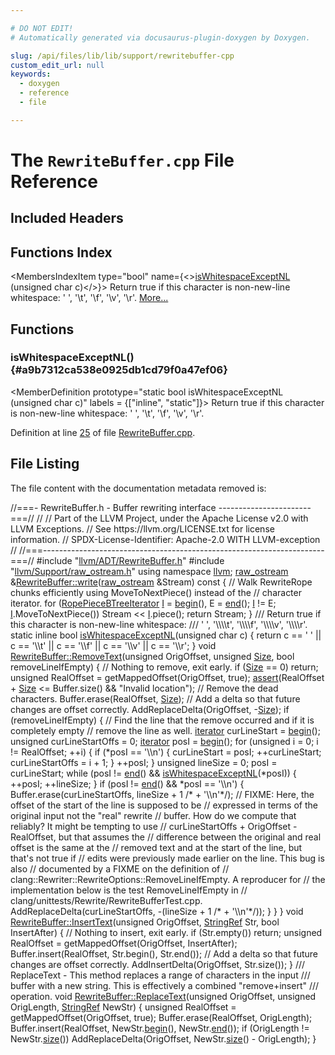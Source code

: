 ```yaml
---

# DO NOT EDIT!
# Automatically generated via docusaurus-plugin-doxygen by Doxygen.

slug: /api/files/lib/lib/support/rewritebuffer-cpp
custom_edit_url: null
keywords:
  - doxygen
  - reference
  - file

---
```





# The `RewriteBuffer.cpp` File Reference

<DoxygenPage pluginConfig={pluginConfig}>



## Included Headers

<IncludesList>
<IncludesListItem
  filePath="llvm/ADT/RewriteBuffer.h"
  permalink="/docs/api/files/include/include/llvm/include/llvm/adt/rewritebuffer-h"
  isLocal="true" />
<IncludesListItem
  filePath="llvm/Support/raw_ostream.h"
  permalink="/docs/api/files/include/include/llvm/include/llvm/support/raw-ostream-h"
  isLocal="true" />
</IncludesList>

## Functions Index

<MembersIndex>

<MembersIndexItem
  type="bool"
  name={<><a href="#a9b7312ca538e0925db1cd79f0a47ef06">isWhitespaceExceptNL</a> (unsigned char c)</>}>
Return true if this character is non-new-line whitespace: &#39; &#39;, &#39;\\t&#39;, &#39;\\f&#39;, &#39;\\v&#39;, &#39;\\r&#39;. <a href="#a9b7312ca538e0925db1cd79f0a47ef06">More...</a>
</MembersIndexItem>

</MembersIndex>


<SectionDefinition>

## Functions

### isWhitespaceExceptNL() {#a9b7312ca538e0925db1cd79f0a47ef06}

<MemberDefinition
  prototype="static bool isWhitespaceExceptNL (unsigned char c)"
  labels = {["inline", "static"]}>
Return true if this character is non-new-line whitespace: &#39; &#39;, &#39;\\t&#39;, &#39;\\f&#39;, &#39;\\v&#39;, &#39;\\r&#39;.

Definition at line <a href="#l00025">25</a> of file <a href="/docs/api/files/lib/lib/support/rewritebuffer-cpp">RewriteBuffer.cpp</a>.
</MemberDefinition>

</SectionDefinition>

## File Listing

The file content with the documentation metadata removed is:

<ProgramListing>

<Link id="l00001" /><CodeLine lineNumber="1"><Highlight kind="comment">//===- RewriteBuffer.h - Buffer rewriting interface -----------------------===//</Highlight><Highlight kind="normal"></Highlight></CodeLine>
<Link id="l00002" /><CodeLine lineNumber="2"><Highlight kind="normal"></Highlight><Highlight kind="comment">//</Highlight><Highlight kind="normal"></Highlight></CodeLine>
<Link id="l00003" /><CodeLine lineNumber="3"><Highlight kind="normal"></Highlight><Highlight kind="comment">// Part of the LLVM Project, under the Apache License v2.0 with LLVM Exceptions.</Highlight><Highlight kind="normal"></Highlight></CodeLine>
<Link id="l00004" /><CodeLine lineNumber="4"><Highlight kind="normal"></Highlight><Highlight kind="comment">// See https://llvm.org/LICENSE.txt for license information.</Highlight><Highlight kind="normal"></Highlight></CodeLine>
<Link id="l00005" /><CodeLine lineNumber="5"><Highlight kind="normal"></Highlight><Highlight kind="comment">// SPDX-License-Identifier: Apache-2.0 WITH LLVM-exception</Highlight><Highlight kind="normal"></Highlight></CodeLine>
<Link id="l00006" /><CodeLine lineNumber="6"><Highlight kind="normal"></Highlight><Highlight kind="comment">//</Highlight><Highlight kind="normal"></Highlight></CodeLine>
<Link id="l00007" /><CodeLine lineNumber="7"><Highlight kind="normal"></Highlight><Highlight kind="comment">//===----------------------------------------------------------------------===//</Highlight><Highlight kind="normal"></Highlight></CodeLine>
<Link id="l00008" /><CodeLine lineNumber="8"><Highlight kind="normal"></Highlight></CodeLine>
<Link id="l00009" /><CodeLine lineNumber="9"><Highlight kind="normal"></Highlight><Highlight kind="preprocessor">#include &quot;<a href="/docs/api/files/include/include/llvm/include/llvm/adt/rewritebuffer-h">llvm/ADT/RewriteBuffer.h</a>&quot;</Highlight><Highlight kind="normal"></Highlight></CodeLine>
<Link id="l00010" /><CodeLine lineNumber="10"><Highlight kind="normal"></Highlight><Highlight kind="preprocessor">#include &quot;<a href="/docs/api/files/include/include/llvm/include/llvm/support/raw-ostream-h">llvm/Support/raw&#95;ostream.h</a>&quot;</Highlight><Highlight kind="normal"></Highlight></CodeLine>
<Link id="l00011" /><CodeLine lineNumber="11"><Highlight kind="normal"></Highlight></CodeLine>
<Link id="l00012" /><CodeLine lineNumber="12"><Highlight kind="normal"></Highlight><Highlight kind="keyword">using namespace </Highlight><Highlight kind="normal"><a href="/docs/api/namespaces/llvm">llvm</a>;</Highlight></CodeLine>
<Link id="l00013" /><CodeLine lineNumber="13"><Highlight kind="normal"></Highlight></CodeLine>
<Link id="l00014" /><CodeLine lineNumber="14" lineLink="/docs/api/classes/llvm/rewritebuffer/#a0b72d3db59db1731c63217c291929ced"><Highlight kind="normal"><a href="/docs/api/classes/llvm/raw-ostream">raw&#95;ostream</a> &amp;<a href="/docs/api/classes/llvm/rewritebuffer/#a0b72d3db59db1731c63217c291929ced">RewriteBuffer::write</a>(<a href="/docs/api/classes/llvm/raw-ostream">raw&#95;ostream</a> &amp;Stream)</Highlight><Highlight kind="keyword"> const </Highlight><Highlight kind="normal">&#123;</Highlight></CodeLine>
<Link id="l00015" /><CodeLine lineNumber="15"><Highlight kind="normal">  </Highlight><Highlight kind="comment">// Walk RewriteRope chunks efficiently using MoveToNextPiece() instead of the</Highlight><Highlight kind="normal"></Highlight></CodeLine>
<Link id="l00016" /><CodeLine lineNumber="16"><Highlight kind="normal">  </Highlight><Highlight kind="comment">// character iterator.</Highlight><Highlight kind="normal"></Highlight></CodeLine>
<Link id="l00017" /><CodeLine lineNumber="17"><Highlight kind="normal">  </Highlight><Highlight kind="keywordflow">for</Highlight><Highlight kind="normal"> (<a href="/docs/api/classes/llvm/ropepiecebtreeiterator">RopePieceBTreeIterator</a> <a href="/docs/api/files/lib/lib/support/md5-cpp/#ac0eafdc9ee161b71e7af98af736952fd">I</a> = <a href="/docs/api/classes/llvm/rewritebuffer/#a856895feec13424f426516cba22ec8df">begin</a>(), E = <a href="/docs/api/classes/llvm/rewritebuffer/#a0f93f5b96aae17e8e801734dd13f3ea6">end</a>(); <a href="/docs/api/files/lib/lib/support/md5-cpp/#ac0eafdc9ee161b71e7af98af736952fd">I</a> != E;</Highlight></CodeLine>
<Link id="l00018" /><CodeLine lineNumber="18"><Highlight kind="normal">       <a href="/docs/api/files/lib/lib/support/md5-cpp/#ac0eafdc9ee161b71e7af98af736952fd">I</a>.MoveToNextPiece())</Highlight></CodeLine>
<Link id="l00019" /><CodeLine lineNumber="19"><Highlight kind="normal">    Stream &lt;&lt; <a href="/docs/api/files/lib/lib/support/md5-cpp/#ac0eafdc9ee161b71e7af98af736952fd">I</a>.piece();</Highlight></CodeLine>
<Link id="l00020" /><CodeLine lineNumber="20"><Highlight kind="normal">  </Highlight><Highlight kind="keywordflow">return</Highlight><Highlight kind="normal"> Stream;</Highlight></CodeLine>
<Link id="l00021" /><CodeLine lineNumber="21"><Highlight kind="normal">&#125;</Highlight></CodeLine>
<Link id="l00022" /><CodeLine lineNumber="22"><Highlight kind="normal"></Highlight><Highlight kind="comment"></Highlight></CodeLine>
<Link id="l00023" /><CodeLine lineNumber="23"><Highlight kind="comment">/// Return true if this character is non-new-line whitespace:</Highlight></CodeLine>
<Link id="l00024" /><CodeLine lineNumber="24"><Highlight kind="comment">/// &#39; &#39;, &#39;\\\\t&#39;, &#39;\\\\f&#39;, &#39;\\\\v&#39;, &#39;\\\\r&#39;.</Highlight><Highlight kind="normal"></Highlight></CodeLine>
<Link id="l00025" /><CodeLine lineNumber="25" lineLink="#a9b7312ca538e0925db1cd79f0a47ef06"><Highlight kind="normal"></Highlight><Highlight kind="keyword">static</Highlight><Highlight kind="normal"> </Highlight><Highlight kind="keyword">inline</Highlight><Highlight kind="normal"> </Highlight><Highlight kind="keywordtype">bool</Highlight><Highlight kind="normal"> <a href="#a9b7312ca538e0925db1cd79f0a47ef06">isWhitespaceExceptNL</a>(</Highlight><Highlight kind="keywordtype">unsigned</Highlight><Highlight kind="normal"> </Highlight><Highlight kind="keywordtype">char</Highlight><Highlight kind="normal"> c) &#123;</Highlight></CodeLine>
<Link id="l00026" /><CodeLine lineNumber="26"><Highlight kind="normal">  </Highlight><Highlight kind="keywordflow">return</Highlight><Highlight kind="normal"> c == </Highlight><Highlight kind="charliteral">&#39; &#39;</Highlight><Highlight kind="normal"> || c == </Highlight><Highlight kind="charliteral">&#39;\\t&#39;</Highlight><Highlight kind="normal"> || c == </Highlight><Highlight kind="charliteral">&#39;\\f&#39;</Highlight><Highlight kind="normal"> || c == </Highlight><Highlight kind="charliteral">&#39;\\v&#39;</Highlight><Highlight kind="normal"> || c == </Highlight><Highlight kind="charliteral">&#39;\\r&#39;</Highlight><Highlight kind="normal">;</Highlight></CodeLine>
<Link id="l00027" /><CodeLine lineNumber="27"><Highlight kind="normal">&#125;</Highlight></CodeLine>
<Link id="l00028" /><CodeLine lineNumber="28"><Highlight kind="normal"></Highlight></CodeLine>
<Link id="l00029" /><CodeLine lineNumber="29" lineLink="/docs/api/classes/llvm/rewritebuffer/#a08eea0e9e695bc7d1e025b211aebeae9"><Highlight kind="normal"></Highlight><Highlight kind="keywordtype">void</Highlight><Highlight kind="normal"> <a href="/docs/api/classes/llvm/rewritebuffer/#a08eea0e9e695bc7d1e025b211aebeae9">RewriteBuffer::RemoveText</a>(</Highlight><Highlight kind="keywordtype">unsigned</Highlight><Highlight kind="normal"> OrigOffset, </Highlight><Highlight kind="keywordtype">unsigned</Highlight><Highlight kind="normal"> <a href="/docs/api/files/lib/lib/analysis/inlineorder-cpp/#a7ee6f0cb51c3b9056199e9a0001fe8c3a6f6cb72d544962fa333e2e34ce64f719">Size</a>,</Highlight></CodeLine>
<Link id="l00030" /><CodeLine lineNumber="30"><Highlight kind="normal">                               </Highlight><Highlight kind="keywordtype">bool</Highlight><Highlight kind="normal"> removeLineIfEmpty) &#123;</Highlight></CodeLine>
<Link id="l00031" /><CodeLine lineNumber="31"><Highlight kind="normal">  </Highlight><Highlight kind="comment">// Nothing to remove, exit early.</Highlight><Highlight kind="normal"></Highlight></CodeLine>
<Link id="l00032" /><CodeLine lineNumber="32"><Highlight kind="normal">  </Highlight><Highlight kind="keywordflow">if</Highlight><Highlight kind="normal"> (<a href="/docs/api/files/lib/lib/analysis/inlineorder-cpp/#a7ee6f0cb51c3b9056199e9a0001fe8c3a6f6cb72d544962fa333e2e34ce64f719">Size</a> == 0)</Highlight></CodeLine>
<Link id="l00033" /><CodeLine lineNumber="33"><Highlight kind="normal">    </Highlight><Highlight kind="keywordflow">return</Highlight><Highlight kind="normal">;</Highlight></CodeLine>
<Link id="l00034" /><CodeLine lineNumber="34"><Highlight kind="normal"></Highlight></CodeLine>
<Link id="l00035" /><CodeLine lineNumber="35"><Highlight kind="normal">  </Highlight><Highlight kind="keywordtype">unsigned</Highlight><Highlight kind="normal"> RealOffset = getMappedOffset(OrigOffset, </Highlight><Highlight kind="keyword">true</Highlight><Highlight kind="normal">);</Highlight></CodeLine>
<Link id="l00036" /><CodeLine lineNumber="36"><Highlight kind="normal">  <a href="/docs/api/files/lib/lib/target/lib/target/amdgpu/silowercontrolflow-cpp/#a4868c5d81c5ccc98c47aeab6244346a0">assert</a>(RealOffset + <a href="/docs/api/files/lib/lib/analysis/inlineorder-cpp/#a7ee6f0cb51c3b9056199e9a0001fe8c3a6f6cb72d544962fa333e2e34ce64f719">Size</a> &lt;= Buffer.size() &amp;&amp; </Highlight><Highlight kind="stringliteral">&quot;Invalid location&quot;</Highlight><Highlight kind="normal">);</Highlight></CodeLine>
<Link id="l00037" /><CodeLine lineNumber="37"><Highlight kind="normal"></Highlight></CodeLine>
<Link id="l00038" /><CodeLine lineNumber="38"><Highlight kind="normal">  </Highlight><Highlight kind="comment">// Remove the dead characters.</Highlight><Highlight kind="normal"></Highlight></CodeLine>
<Link id="l00039" /><CodeLine lineNumber="39"><Highlight kind="normal">  Buffer.erase(RealOffset, <a href="/docs/api/files/lib/lib/analysis/inlineorder-cpp/#a7ee6f0cb51c3b9056199e9a0001fe8c3a6f6cb72d544962fa333e2e34ce64f719">Size</a>);</Highlight></CodeLine>
<Link id="l00040" /><CodeLine lineNumber="40"><Highlight kind="normal"></Highlight></CodeLine>
<Link id="l00041" /><CodeLine lineNumber="41"><Highlight kind="normal">  </Highlight><Highlight kind="comment">// Add a delta so that future changes are offset correctly.</Highlight><Highlight kind="normal"></Highlight></CodeLine>
<Link id="l00042" /><CodeLine lineNumber="42"><Highlight kind="normal">  AddReplaceDelta(OrigOffset, -<a href="/docs/api/files/lib/lib/analysis/inlineorder-cpp/#a7ee6f0cb51c3b9056199e9a0001fe8c3a6f6cb72d544962fa333e2e34ce64f719">Size</a>);</Highlight></CodeLine>
<Link id="l00043" /><CodeLine lineNumber="43"><Highlight kind="normal"></Highlight></CodeLine>
<Link id="l00044" /><CodeLine lineNumber="44"><Highlight kind="normal">  </Highlight><Highlight kind="keywordflow">if</Highlight><Highlight kind="normal"> (removeLineIfEmpty) &#123;</Highlight></CodeLine>
<Link id="l00045" /><CodeLine lineNumber="45"><Highlight kind="normal">    </Highlight><Highlight kind="comment">// Find the line that the remove occurred and if it is completely empty</Highlight><Highlight kind="normal"></Highlight></CodeLine>
<Link id="l00046" /><CodeLine lineNumber="46"><Highlight kind="normal">    </Highlight><Highlight kind="comment">// remove the line as well.</Highlight><Highlight kind="normal"></Highlight></CodeLine>
<Link id="l00047" /><CodeLine lineNumber="47"><Highlight kind="normal"></Highlight></CodeLine>
<Link id="l00048" /><CodeLine lineNumber="48"><Highlight kind="normal">    <a href="/docs/api/classes/llvm/rewritebuffer/#ab672c063a54889c173d84d3ef5e40942">iterator</a> curLineStart = <a href="/docs/api/classes/llvm/rewritebuffer/#a856895feec13424f426516cba22ec8df">begin</a>();</Highlight></CodeLine>
<Link id="l00049" /><CodeLine lineNumber="49"><Highlight kind="normal">    </Highlight><Highlight kind="keywordtype">unsigned</Highlight><Highlight kind="normal"> curLineStartOffs = 0;</Highlight></CodeLine>
<Link id="l00050" /><CodeLine lineNumber="50"><Highlight kind="normal">    <a href="/docs/api/classes/llvm/rewritebuffer/#ab672c063a54889c173d84d3ef5e40942">iterator</a> posI = <a href="/docs/api/classes/llvm/rewritebuffer/#a856895feec13424f426516cba22ec8df">begin</a>();</Highlight></CodeLine>
<Link id="l00051" /><CodeLine lineNumber="51"><Highlight kind="normal">    </Highlight><Highlight kind="keywordflow">for</Highlight><Highlight kind="normal"> (</Highlight><Highlight kind="keywordtype">unsigned</Highlight><Highlight kind="normal"> i = 0; i != RealOffset; ++i) &#123;</Highlight></CodeLine>
<Link id="l00052" /><CodeLine lineNumber="52"><Highlight kind="normal">      </Highlight><Highlight kind="keywordflow">if</Highlight><Highlight kind="normal"> (&#42;posI == </Highlight><Highlight kind="charliteral">&#39;\\n&#39;</Highlight><Highlight kind="normal">) &#123;</Highlight></CodeLine>
<Link id="l00053" /><CodeLine lineNumber="53"><Highlight kind="normal">        curLineStart = posI;</Highlight></CodeLine>
<Link id="l00054" /><CodeLine lineNumber="54"><Highlight kind="normal">        ++curLineStart;</Highlight></CodeLine>
<Link id="l00055" /><CodeLine lineNumber="55"><Highlight kind="normal">        curLineStartOffs = i + 1;</Highlight></CodeLine>
<Link id="l00056" /><CodeLine lineNumber="56"><Highlight kind="normal">      &#125;</Highlight></CodeLine>
<Link id="l00057" /><CodeLine lineNumber="57"><Highlight kind="normal">      ++posI;</Highlight></CodeLine>
<Link id="l00058" /><CodeLine lineNumber="58"><Highlight kind="normal">    &#125;</Highlight></CodeLine>
<Link id="l00059" /><CodeLine lineNumber="59"><Highlight kind="normal"></Highlight></CodeLine>
<Link id="l00060" /><CodeLine lineNumber="60"><Highlight kind="normal">    </Highlight><Highlight kind="keywordtype">unsigned</Highlight><Highlight kind="normal"> lineSize = 0;</Highlight></CodeLine>
<Link id="l00061" /><CodeLine lineNumber="61"><Highlight kind="normal">    posI = curLineStart;</Highlight></CodeLine>
<Link id="l00062" /><CodeLine lineNumber="62"><Highlight kind="normal">    </Highlight><Highlight kind="keywordflow">while</Highlight><Highlight kind="normal"> (posI != <a href="/docs/api/classes/llvm/rewritebuffer/#a0f93f5b96aae17e8e801734dd13f3ea6">end</a>() &amp;&amp; <a href="#a9b7312ca538e0925db1cd79f0a47ef06">isWhitespaceExceptNL</a>(&#42;posI)) &#123;</Highlight></CodeLine>
<Link id="l00063" /><CodeLine lineNumber="63"><Highlight kind="normal">      ++posI;</Highlight></CodeLine>
<Link id="l00064" /><CodeLine lineNumber="64"><Highlight kind="normal">      ++lineSize;</Highlight></CodeLine>
<Link id="l00065" /><CodeLine lineNumber="65"><Highlight kind="normal">    &#125;</Highlight></CodeLine>
<Link id="l00066" /><CodeLine lineNumber="66"><Highlight kind="normal">    </Highlight><Highlight kind="keywordflow">if</Highlight><Highlight kind="normal"> (posI != <a href="/docs/api/classes/llvm/rewritebuffer/#a0f93f5b96aae17e8e801734dd13f3ea6">end</a>() &amp;&amp; &#42;posI == </Highlight><Highlight kind="charliteral">&#39;\\n&#39;</Highlight><Highlight kind="normal">) &#123;</Highlight></CodeLine>
<Link id="l00067" /><CodeLine lineNumber="67"><Highlight kind="normal">      Buffer.erase(curLineStartOffs, lineSize + 1 </Highlight><Highlight kind="comment">/&#42; + &#39;\\n&#39;&#42;/</Highlight><Highlight kind="normal">);</Highlight></CodeLine>
<Link id="l00068" /><CodeLine lineNumber="68"><Highlight kind="normal">      </Highlight><Highlight kind="comment">// FIXME: Here, the offset of the start of the line is supposed to be</Highlight><Highlight kind="normal"></Highlight></CodeLine>
<Link id="l00069" /><CodeLine lineNumber="69"><Highlight kind="normal">      </Highlight><Highlight kind="comment">// expressed in terms of the original input not the &quot;real&quot; rewrite</Highlight><Highlight kind="normal"></Highlight></CodeLine>
<Link id="l00070" /><CodeLine lineNumber="70"><Highlight kind="normal">      </Highlight><Highlight kind="comment">// buffer.  How do we compute that reliably?  It might be tempting to use</Highlight><Highlight kind="normal"></Highlight></CodeLine>
<Link id="l00071" /><CodeLine lineNumber="71"><Highlight kind="normal">      </Highlight><Highlight kind="comment">// curLineStartOffs + OrigOffset - RealOffset, but that assumes the</Highlight><Highlight kind="normal"></Highlight></CodeLine>
<Link id="l00072" /><CodeLine lineNumber="72"><Highlight kind="normal">      </Highlight><Highlight kind="comment">// difference between the original and real offset is the same at the</Highlight><Highlight kind="normal"></Highlight></CodeLine>
<Link id="l00073" /><CodeLine lineNumber="73"><Highlight kind="normal">      </Highlight><Highlight kind="comment">// removed text and at the start of the line, but that&#39;s not true if</Highlight><Highlight kind="normal"></Highlight></CodeLine>
<Link id="l00074" /><CodeLine lineNumber="74"><Highlight kind="normal">      </Highlight><Highlight kind="comment">// edits were previously made earlier on the line.  This bug is also</Highlight><Highlight kind="normal"></Highlight></CodeLine>
<Link id="l00075" /><CodeLine lineNumber="75"><Highlight kind="normal">      </Highlight><Highlight kind="comment">// documented by a FIXME on the definition of</Highlight><Highlight kind="normal"></Highlight></CodeLine>
<Link id="l00076" /><CodeLine lineNumber="76"><Highlight kind="normal">      </Highlight><Highlight kind="comment">// clang::Rewriter::RewriteOptions::RemoveLineIfEmpty.  A reproducer for</Highlight><Highlight kind="normal"></Highlight></CodeLine>
<Link id="l00077" /><CodeLine lineNumber="77"><Highlight kind="normal">      </Highlight><Highlight kind="comment">// the implementation below is the test RemoveLineIfEmpty in</Highlight><Highlight kind="normal"></Highlight></CodeLine>
<Link id="l00078" /><CodeLine lineNumber="78"><Highlight kind="normal">      </Highlight><Highlight kind="comment">// clang/unittests/Rewrite/RewriteBufferTest.cpp.</Highlight><Highlight kind="normal"></Highlight></CodeLine>
<Link id="l00079" /><CodeLine lineNumber="79"><Highlight kind="normal">      AddReplaceDelta(curLineStartOffs, -(lineSize + 1 </Highlight><Highlight kind="comment">/&#42; + &#39;\\n&#39;&#42;/</Highlight><Highlight kind="normal">));</Highlight></CodeLine>
<Link id="l00080" /><CodeLine lineNumber="80"><Highlight kind="normal">    &#125;</Highlight></CodeLine>
<Link id="l00081" /><CodeLine lineNumber="81"><Highlight kind="normal">  &#125;</Highlight></CodeLine>
<Link id="l00082" /><CodeLine lineNumber="82"><Highlight kind="normal">&#125;</Highlight></CodeLine>
<Link id="l00083" /><CodeLine lineNumber="83"><Highlight kind="normal"></Highlight></CodeLine>
<Link id="l00084" /><CodeLine lineNumber="84" lineLink="/docs/api/classes/llvm/rewritebuffer/#a3b5f8de8f5f0ee46177d2cf2281ea475"><Highlight kind="normal"></Highlight><Highlight kind="keywordtype">void</Highlight><Highlight kind="normal"> <a href="/docs/api/classes/llvm/rewritebuffer/#a3b5f8de8f5f0ee46177d2cf2281ea475">RewriteBuffer::InsertText</a>(</Highlight><Highlight kind="keywordtype">unsigned</Highlight><Highlight kind="normal"> OrigOffset, <a href="/docs/api/classes/llvm/stringref">StringRef</a> Str,</Highlight></CodeLine>
<Link id="l00085" /><CodeLine lineNumber="85"><Highlight kind="normal">                               </Highlight><Highlight kind="keywordtype">bool</Highlight><Highlight kind="normal"> InsertAfter) &#123;</Highlight></CodeLine>
<Link id="l00086" /><CodeLine lineNumber="86"><Highlight kind="normal">  </Highlight><Highlight kind="comment">// Nothing to insert, exit early.</Highlight><Highlight kind="normal"></Highlight></CodeLine>
<Link id="l00087" /><CodeLine lineNumber="87"><Highlight kind="normal">  </Highlight><Highlight kind="keywordflow">if</Highlight><Highlight kind="normal"> (Str.empty())</Highlight></CodeLine>
<Link id="l00088" /><CodeLine lineNumber="88"><Highlight kind="normal">    </Highlight><Highlight kind="keywordflow">return</Highlight><Highlight kind="normal">;</Highlight></CodeLine>
<Link id="l00089" /><CodeLine lineNumber="89"><Highlight kind="normal"></Highlight></CodeLine>
<Link id="l00090" /><CodeLine lineNumber="90"><Highlight kind="normal">  </Highlight><Highlight kind="keywordtype">unsigned</Highlight><Highlight kind="normal"> RealOffset = getMappedOffset(OrigOffset, InsertAfter);</Highlight></CodeLine>
<Link id="l00091" /><CodeLine lineNumber="91"><Highlight kind="normal">  Buffer.insert(RealOffset, Str.begin(), Str.end());</Highlight></CodeLine>
<Link id="l00092" /><CodeLine lineNumber="92"><Highlight kind="normal"></Highlight></CodeLine>
<Link id="l00093" /><CodeLine lineNumber="93"><Highlight kind="normal">  </Highlight><Highlight kind="comment">// Add a delta so that future changes are offset correctly.</Highlight><Highlight kind="normal"></Highlight></CodeLine>
<Link id="l00094" /><CodeLine lineNumber="94"><Highlight kind="normal">  AddInsertDelta(OrigOffset, Str.size());</Highlight></CodeLine>
<Link id="l00095" /><CodeLine lineNumber="95"><Highlight kind="normal">&#125;</Highlight></CodeLine>
<Link id="l00096" /><CodeLine lineNumber="96"><Highlight kind="normal"></Highlight><Highlight kind="comment"></Highlight></CodeLine>
<Link id="l00097" /><CodeLine lineNumber="97"><Highlight kind="comment">/// ReplaceText - This method replaces a range of characters in the input</Highlight></CodeLine>
<Link id="l00098" /><CodeLine lineNumber="98"><Highlight kind="comment">/// buffer with a new string.  This is effectively a combined &quot;remove+insert&quot;</Highlight></CodeLine>
<Link id="l00099" /><CodeLine lineNumber="99"><Highlight kind="comment">/// operation.</Highlight><Highlight kind="normal"></Highlight></CodeLine>
<Link id="l00100" /><CodeLine lineNumber="100" lineLink="/docs/api/classes/llvm/rewritebuffer/#af4da15ad7c70b2c9ac934adf213819f7"><Highlight kind="normal"></Highlight><Highlight kind="keywordtype">void</Highlight><Highlight kind="normal"> <a href="/docs/api/classes/llvm/rewritebuffer/#af4da15ad7c70b2c9ac934adf213819f7">RewriteBuffer::ReplaceText</a>(</Highlight><Highlight kind="keywordtype">unsigned</Highlight><Highlight kind="normal"> OrigOffset, </Highlight><Highlight kind="keywordtype">unsigned</Highlight><Highlight kind="normal"> OrigLength,</Highlight></CodeLine>
<Link id="l00101" /><CodeLine lineNumber="101"><Highlight kind="normal">                                <a href="/docs/api/classes/llvm/stringref">StringRef</a> NewStr) &#123;</Highlight></CodeLine>
<Link id="l00102" /><CodeLine lineNumber="102"><Highlight kind="normal">  </Highlight><Highlight kind="keywordtype">unsigned</Highlight><Highlight kind="normal"> RealOffset = getMappedOffset(OrigOffset, </Highlight><Highlight kind="keyword">true</Highlight><Highlight kind="normal">);</Highlight></CodeLine>
<Link id="l00103" /><CodeLine lineNumber="103"><Highlight kind="normal">  Buffer.erase(RealOffset, OrigLength);</Highlight></CodeLine>
<Link id="l00104" /><CodeLine lineNumber="104"><Highlight kind="normal">  Buffer.insert(RealOffset, NewStr.<a href="/docs/api/classes/llvm/stringref/#a46f643f1eb1939362c7dd79361bcbd0e">begin</a>(), NewStr.<a href="/docs/api/classes/llvm/stringref/#a996c7ca3dd6843ba5d55a7c217770270">end</a>());</Highlight></CodeLine>
<Link id="l00105" /><CodeLine lineNumber="105"><Highlight kind="normal">  </Highlight><Highlight kind="keywordflow">if</Highlight><Highlight kind="normal"> (OrigLength != NewStr.<a href="/docs/api/classes/llvm/stringref/#a5db9240c74644c67759dd0f901fc3c7d">size</a>())</Highlight></CodeLine>
<Link id="l00106" /><CodeLine lineNumber="106"><Highlight kind="normal">    AddReplaceDelta(OrigOffset, NewStr.<a href="/docs/api/classes/llvm/stringref/#a5db9240c74644c67759dd0f901fc3c7d">size</a>() - OrigLength);</Highlight></CodeLine>
<Link id="l00107" /><CodeLine lineNumber="107"><Highlight kind="normal">&#125;</Highlight></CodeLine>

</ProgramListing>

</DoxygenPage>
